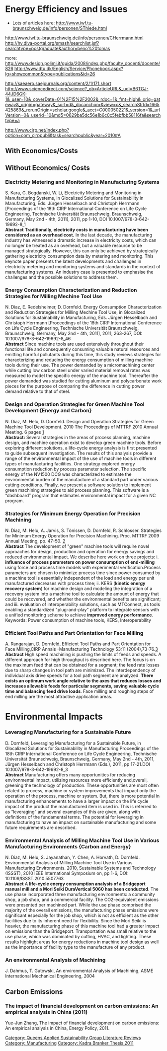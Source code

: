 {{QASpage}}

=Energy Efficiency and Issues=

* Lots of articles here: http://www.iwf.tu-braunschweig.de/info/personen/SThiede.html
http://www.iwf.tu-braunschweig.de/info/personen/CHerrmann.html
http://hv.diva-portal.org/smash/searchlist.jsf?searchtype=postgraduate&author=beno%20tomas

more: http://www.design.polimi.it/guida/2008/index.php/faculty_docenti/docente/826
http://www.dtu.dk/English/Service/Phonebook.aspx?lg=showcommon&type=publications&id=26


http://saeaero.saejournals.org/content/2/1/171.short
http://www.sciencedirect.com/science?_ob=ArticleURL&_udi=B6TGJ-44JD6GK-1&_user=10&_coverDate=01%2F15%2F2002&_rdoc=1&_fmt=high&_orig=gateway&_origin=gateway&_sort=d&_docanchor=&view=c&_searchStrId=1665425869&_rerunOrigin=scholar.google&_acct=C000050221&_version=1&_urlVersion=0&_userid=10&md5=0629ba5dc56e1b6c0c5febfbb58116fa&searchtype=a


http://www.cirp.net/index.php?option=com_cirppubli&task=searchpublic&year=2010#A

==With Economics/Costs==


==Without Economics/ Costs==
===Electricity Metering and Monitoring in Manufacturing Systems===
S. Kara, G. Bogdanski, W. Li, Electricity Metering and Monitoring in Manufacturing Systems, in Glocalized Solutions for Sustainability in Manufacturing, Eds. Jürgen Hesselbach and Christoph Herrmann [Proceedings of the 18th CIRP International Conference on Life Cycle Engineering, Technische Universität Braunschweig, Braunschweig, Germany, May 2nd - 4th, 2011], 2011, pp 1-10, DOI 10.1007/978-3-642-19692-8_1 <br/>

'''Abstract'''
'''Traditionally, electricity costs in manufacturing have been considered as an overhead cost.''' In the last decade, the manufacturing industry has witnessed a dramatic increase in electricity costs, which can no longer be treated as an overhead, but a valuable resource to be managed strategically. However, this can only be achieved by strategically gathering electricity consumption data by metering and monitoring. This keynote paper presents the latest developments and challenges in electricity metering and monitoring systems and standards in the context of manufacturing systems. An industry case is presented to emphasise the challenges and the possible solutions to address them.

===Energy Consumption Characterization and Reduction Strategies for Milling Mechine Tool Use===
N. Diaz, E. Redelsheimer, D. Dornfeld. Energy Consumption Characterization and Reduction Strategies for Milling Mechine Tool Use, in Glocalized Solutions for Sustainability in Manufacturing, Eds. Jürgen Hesselbach and Christoph Herrmann [Proceedings of the 18th CIRP International Conference on Life Cycle Engineering, Technische Universität Braunschweig, Braunschweig, Germany, May 2nd - 4th, 2011], 2011, 263-267, DOI: 10.1007/978-3-642-19692-8_46 <br/>

'''Abstract'''
Since machine tools are used extensively throughout their functional life and consequently consuming valuable natural resources and emitting harmful pollutants during this time, this study reviews strategies for characterizing and reducing the energy consumption of milling machine tools during their use. The power demanded by a micromachining center while cutting low carbon steel under varied material removal rates was measured to model the specific energy of the machine tool. Thereafter the power demanded was studied for cutting aluminum and polycarbonate work pieces for the purpose of comparing the difference in cutting power demand relative to that of steel.

===Design and Operation Strategies for Green Machine Tool Development {Energy and Carbon}===
N. Diaz, M. Helu, D. Dornfeld. Design and Operation Strategies for Green Machine Tool Development. 2010 The Proceedings of MTTRF 2010 Annual Meeting. 6 pages [http://escholarship.org/uc/item/613797g5]<br/>

'''Abstract:'''
Several strategies in the areas of process planning, machine design, and machine operation exist to develop green machine tools. Before exploring different solutions, a life-cycle energy analysis is first presented to guide subsequent investigation. The results of this analysis provide a
range of the environmental impact of the use of machine tools in different types of manufacturing facilities. One strategy explored energy consumption reduction by process parameter selection. The specific energy of the NV1500 DCG was characterized to estimate the environmental burden
of the manufacture of a standard part under various cutting conditions. Finally, we present a software solution to implement green machining strategies to aid process planning. This software is a “dashboard” program that estimates environmental impact for a given NC program.

===Strategies for Minimum Energy Operation for Precision Machining===
N. Diaz, M. Helu, A. Jarvis, S. Tönissen, D. Dornfeld, R. Schlosser. Strategies for Minimum Energy Operation for Precision Machining. Proc. MTTRF 2009 Annual Meeting, pp. 47-50.  [http://sustainablemanufacturing.biz/media/DIR_17101/9543103a2878dfb8ffff83b7ffffd524.pdf] <br/>

'''Abstract'''
The development of "green" machine tools will require novel approaches for design, production and operation for energy savings and reduced environmental impact. We describe here work on three projects: i. '''influence of process parameters on power consumption of end-milling''' using force and process time models with experimental verification.Process parameters are chosen to minimize process time since power consumed by a machine tool is essentially independent of the load and energy per unit manufactured decreases with process time; ii. KERS ('''kinetic energy recovery system''') for machine design and modeling the integration of a recovery system into a machine tool to calculate the amount of energy that could be recovered, and whether the environmental benefits are significant; and iii. evaluation of interoperability solutions, such as MTConnect, as tools enabling a standardized "plug-and-play" platform to integrate sensors with a unified monitoring scheme to achieve '''improved energy performance'''.
Keywords: Power consumption of machine tools, KERS, Interoperability

===Efficient Tool Paths and Part Orientation for Face Milling===
A. Rangarajan, D. Dornfeld, Efficient Tool Paths and Part Orientation for Face Milling,CIRP Annals -Manufacturing Technology 53:11 (2004),73-76.[http://escholarship.org/uc/item/23z3d601] <br/>

'''Abstract'''
High speed machining is pushing the limits of feeds and speeds. A different approach for high throughput is described here. The focus is on the maximum feed that can be obtained for a segment; the feed rate losses due to sharp changes in tool path are minimized. The interdependency of individual axis drive speeds for a tool path segment are analyzed. '''There exists an optimum work angle relative to the axes that reduces losses and increases allowable feeds for particular segments, saving valuable cycle time and balancing feed drive loads'''. Face milling and roughing steps of end milling are the most attractive application areas.

=Environmental Impacts=
===Leveraging Manufacturing for a Sustainable Future===
D. Dornfeld, Leveraging Manufacturing for a Sustainable Future, in Glocalized Solutions for Sustainability in Manufacturing
Proceedings of the 18th CIRP International Conference on Life Cycle Engineering, Technische Universität Braunschweig, Braunschweig, Germany, May 2nd - 4th, 2011, Jürgen Hesselbach and Christoph Herrmann (Eds.), 2011, pp 17-21.DOI 10.1007/978-3-642-19692-8_3<br/>
'''Abstract'''
Manufacturing offers many opportunities for reducing environmental impact, utilizing resources more efficiently and,overall, greening the technology of production. These opportunities are most often related to process, machine or system improvements that impact only the operation of the process, machine or system. But, there is more potential in manufacturing enhancements to have a larger impact on the life cycle impact of the product the manufactured item is used in. This is referred to as “leveraging” and several examples of this are given, along with definitions of the fundamental terms. The potential for leveraging in manufacturing to have an impact on sustainable manufacturing and some future requirements are described.

===Environmental Analysis of Milling Machine Tool Use in Various Manufacturing Environments {Carbon and Energy}===
N. Diaz, M. Helu, S. Jayanathan, Y. Chen, A. Horvath, D. Dornfeld. Environmental Analysis of Milling Machine Tool Use in Various Manufacturing Environments. 2010, Sustainable Systems and Technology (ISSST), 2010 IEEE International Symposium on, pp 1-6, DOI: 10.1109/ISSST.2010.5507763  <br/>

'''Abstract'''
A '''life-cycle energy consumption analysis of a Bridgeport manual mill and a Mori Seiki DuraVertical 5060 has been conducted'''. The use phase incorporated three manufacturing environments: a community shop, a job shop, and a commercial facility. The CO2-equivalent emissions were presented per machined part. While the use phase comprised the majority of the overall emissions, the manufacturing phase emissions were significant especially for the job shop, which is not as efficient as the other facilities due to its inherent need for flexibility. Since the Mori Seiki is heavier, the manufacturing phase of this machine tool had a greater impact on emissions than the Bridgeport. Transportation was small relative to the use phase, which was dominated by cutting, HVAC, and lighting. These results highlight areas for energy reductions in machine tool design as well as the importance of facility type to the manufacture of any product.


===An environmental Analysis of Machining===
J. Dahmus, T. Gutowski, An environmental Analysis of Machining, ASME International Mechanical Engineering, 2004

==Carbon Emissions==

===The impact of financial development on carbon emissions: An empirical analysis in China (2011) ===
Yue-Jun Zhang, The impact of financial development on carbon emissions: An empirical analysis in China, Energy Policy, 2011.


[[Category: Queens Applied Sustainability Group Literature Reviews]]
[[Category: Manufacturing]]
[[Category: Kadra Branker Thesis 2011]]